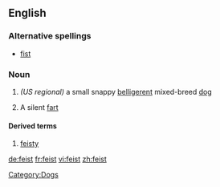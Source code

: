 {{wikipedia}}
==English==

===Alternative spellings===
*[[fist]]

===Noun===
{{en-noun}}
#''(US regional)'' a small snappy [[belligerent]] mixed-breed [[dog]]
#{{vulgar}} A silent [[fart]]

====Derived terms====
#[[feisty]]

[[Category:Dogs]]

[[de:feist]]
[[fr:feist]]
[[vi:feist]]
[[zh:feist]]